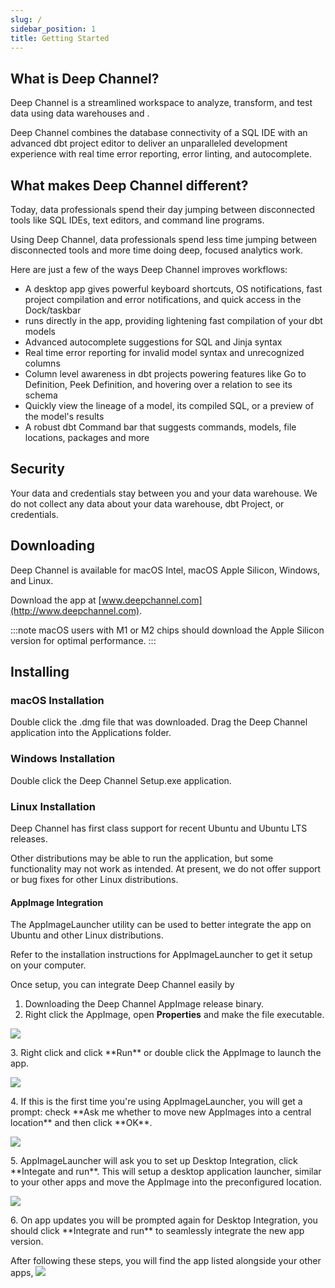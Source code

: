 ```yaml
---
slug: /
sidebar_position: 1
title: Getting Started
---
```



## What is Deep Channel?

Deep Channel is a streamlined workspace to analyze, transform, and test data using data warehouses and <DbtCoreR />. 

Deep Channel combines the database connectivity of a SQL IDE with an advanced dbt project editor to deliver an unparalleled development experience with real time error reporting, error linting, and autocomplete. 

## What makes Deep Channel different?

Today, data professionals spend their day jumping between disconnected tools like SQL IDEs, text editors, and command line programs.

Using Deep Channel, data professionals spend less time jumping between disconnected tools and more time doing deep, focused analytics work.

Here are just a few of the ways Deep Channel improves workflows:
* A desktop app gives powerful keyboard shortcuts, OS notifications, fast project compilation and error notifications, and quick access in the Dock/taskbar
* <DbtCoreR /> runs directly in the app, providing lightening fast compilation of your dbt models
* Advanced autocomplete suggestions for SQL and Jinja syntax
* Real time error reporting for invalid model syntax and unrecognized columns
* Column level awareness in dbt projects powering features like Go to Definition, Peek Definition, and hovering over a relation to see its schema
* Quickly view the lineage of a model, its compiled SQL, or a preview of the model's results
* A robust dbt Command bar that suggests commands, models, file locations, packages and more

## Security
Your data and credentials stay between you and your data warehouse. We do not collect any data about your data warehouse, dbt Project, or credentials.

## Downloading

Deep Channel is available for macOS Intel, macOS Apple Silicon, Windows, and Linux. 

Download the app at [www.deepchannel.com](http://www.deepchannel.com).

:::note
macOS users with M1 or M2 chips should download the Apple Silicon version for optimal performance.
:::

## Installing

### macOS Installation
Double click the .dmg file that was downloaded. Drag the Deep Channel application into the Applications folder.

### Windows Installation
Double click the Deep Channel Setup.exe application.

### Linux Installation

Deep Channel has first class support for recent Ubuntu and Ubuntu LTS releases.

Other distributions may be able to run the application, but some functionality may not work as intended. At present, we do not offer support or bug fixes for other Linux distributions.

#### AppImage Integration
The <AnchorNoRef href="https://github.com/TheAssassin/AppImageLauncher">AppImageLauncher</AnchorNoRef> utility can be used to better integrate the app on Ubuntu and other Linux distributions.

Refer to the <AnchorNoRef href="https://github.com/TheAssassin/AppImageLauncher#installation">installation instructions for AppImageLauncher</AnchorNoRef> to get it setup on your computer.

Once setup, you can integrate Deep Channel easily by
1. Downloading the Deep Channel AppImage release binary.
2. Right click the AppImage, open **Properties** and make the file executable.
  <p><img src="/product/linux-users/appimage-properties.png"></img></p>
3. Right click and click **Run** or double click the AppImage to launch the app.
  <p><img src="/product/linux-users/appimage-run.png"></img></p>
4. If this is the first time you're using AppImageLauncher, you will get a prompt: check **Ask me whether to move new AppImages into a central location** and then click **OK**.
  <p><img src="/product/linux-users/appimage-launcher-first-run.png"></img></p>
5. AppImageLauncher will ask you to set up Desktop Integration, click **Integate and run**. This will setup a desktop application launcher, similar to your other apps and move the AppImage into the preconfigured location.
  <p><img src="/product/linux-users/appimage-integrate-and-run.png"></img></p>
6. On app updates you will be prompted again for Desktop Integration, you should click **Integrate and run** to seamlessly integrate the new app version.

After following these steps, you will find the app listed alongside your other apps,
<img src="/product/linux-users/appimage-desktop-listing.png"></img>